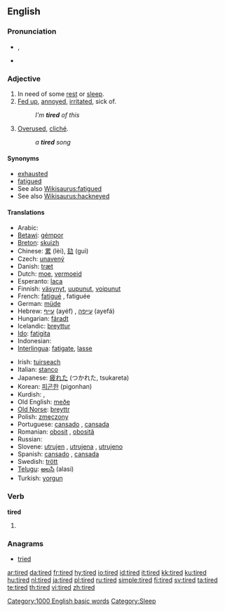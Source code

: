 {{wikipedia|dab=tired}}
==English==

===Pronunciation===
* {{a|UK}} {{IPA|/taɪə(ɹ)d/}}, {{SAMPA|/taI@(r)d/}}
*: {{rhymes|aɪə(r)d}}
* {{audio|en-us-tired.ogg|Audio (US)}}

===Adjective===
{{en-adj}}

# In need of some [[rest]] or [[sleep]].
# [[fed up|Fed up]], [[annoyed]], [[irritated]], sick of.
#: ''I'm '''tired''' of this''
# [[overused|Overused]], [[cliché]].
#: ''a '''tired''' song''

====Synonyms====
* [[exhausted]]
* [[fatigued]]
* See also [[Wikisaurus:fatigued]]
* See also [[Wikisaurus:hackneyed]]

====Translations====
{{trans-top|in need of rest or sleep}}
* Arabic: {{Arab|[[متعب]]}} {{unicode|(mútʕab)}}
* [[Betawi]]: [[gémpor]]
* [[Breton]]: [[skuizh]]
* Chinese: [[累]] (lèi), [[攰]] (guì)
* Czech: [[unavený]] {{m}}
* Danish: [[træt]]
* Dutch: [[moe]], [[vermoeid]]
* Esperanto: [[laca]]
* Finnish: [[väsynyt]], [[uupunut]], [[voipunut]]
* French: [[fatigué]] {{m}}, fatiguée {{f}}
* German: [[müde]]
* Hebrew: [[עייף]] (ayéf) {{m}}, [[עייפה]] (ayefá) {{f}}
* Hungarian: [[fáradt]]
* Icelandic: [[þreyttur]]
* [[Ido]]: [[fatigita]]
* Indonesian: {{t|id|lelah}}
* [[Interlingua]]: [[fatigate]], [[lasse]]
{{trans-mid}}
* Irish: [[tuirseach]]
* Italian: [[stanco]]
* Japanese: [[疲れた]] (つかれた, tsukareta)
* Korean: [[피곤한]] (pigonhan)
* Kurdish: {{KUchar|[[هیلاک]]}}, {{KUchar|[[ماندو]]}}
* Old English: [[meðe]]
* [[Old Norse]]: [[þreyttr]]
* Polish: [[zmęczony]] {{m}}
* Portuguese: [[cansado]] {{m}}, [[cansada]] {{f}}
* Romanian: [[obosit]] {{m}}, [[obosită]] {{f}}
* Russian: {{t|ru|усталый|tr=ustályj}}
* Slovene: [[utrujen]] {{m}}, [[utrujena]] {{f}}, [[utrujeno]] {{n}}
* Spanish: [[cansado]] {{m}}, [[cansada]] {{f}}
* Swedish: [[trött]]
* [[Telugu]]: [[అలసి]] (alasi)
* Turkish: [[yorgun]]
{{trans-bottom}}

{{trans-see|[[fed up#Translations|fed up]]}}

{{trans-top|overused}}
{{trans-mid}}
{{trans-bottom}}

===Verb===
'''tired'''

# {{past of|[[tire]]}}

===Anagrams===
* [[tried]]

[[Category:1000 English basic words]]
[[Category:Sleep]]

[[ar:tired]]
[[da:tired]]
[[fr:tired]]
[[hy:tired]]
[[io:tired]]
[[id:tired]]
[[it:tired]]
[[kk:tired]]
[[ku:tired]]
[[hu:tired]]
[[nl:tired]]
[[ja:tired]]
[[pl:tired]]
[[ru:tired]]
[[simple:tired]]
[[fi:tired]]
[[sv:tired]]
[[ta:tired]]
[[te:tired]]
[[th:tired]]
[[vi:tired]]
[[zh:tired]]